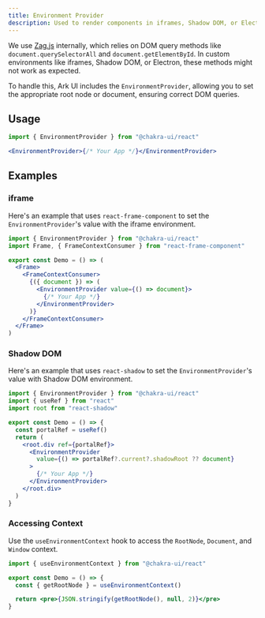 ```yaml
---
title: Environment Provider
description: Used to render components in iframes, Shadow DOM, or Electron.
---
```


We use
[Zag.js](https://zagjs.com/overview/composition#custom-window-environment)
internally, which relies on DOM query methods like `document.querySelectorAll`
and `document.getElementById`. In custom environments like iframes, Shadow DOM,
or Electron, these methods might not work as expected.

To handle this, Ark UI includes the `EnvironmentProvider`, allowing you to set
the appropriate root node or document, ensuring correct DOM queries.

## Usage

```jsx
import { EnvironmentProvider } from "@chakra-ui/react"
```

```jsx
<EnvironmentProvider>{/* Your App */}</EnvironmentProvider>
```

## Examples

### iframe

Here's an example that uses `react-frame-component` to set the
`EnvironmentProvider`'s value with the iframe environment.

```jsx
import { EnvironmentProvider } from "@chakra-ui/react"
import Frame, { FrameContextConsumer } from "react-frame-component"

export const Demo = () => (
  <Frame>
    <FrameContextConsumer>
      {({ document }) => (
        <EnvironmentProvider value={() => document}>
          {/* Your App */}
        </EnvironmentProvider>
      )}
    </FrameContextConsumer>
  </Frame>
)
```

### Shadow DOM

Here's an example that uses `react-shadow` to set the `EnvironmentProvider`'s
value with Shadow DOM environment.

```jsx
import { EnvironmentProvider } from "@chakra-ui/react"
import { useRef } from "react"
import root from "react-shadow"

export const Demo = () => {
  const portalRef = useRef()
  return (
    <root.div ref={portalRef}>
      <EnvironmentProvider
        value={() => portalRef?.current?.shadowRoot ?? document}
      >
        {/* Your App */}
      </EnvironmentProvider>
    </root.div>
  )
}
```

### Accessing Context

Use the `useEnvironmentContext` hook to access the `RootNode`, `Document`, and
`Window` context.

```jsx
import { useEnvironmentContext } from "@chakra-ui/react"

export const Demo = () => {
  const { getRootNode } = useEnvironmentContext()

  return <pre>{JSON.stringify(getRootNode(), null, 2)}</pre>
}
```
